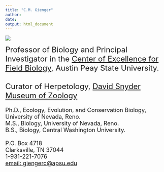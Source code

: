 ```yaml
---
title: "C.M. Gienger" 
author: 
date:
output: html_document
---
```

![](images/1-sized.jpg)
<font size="5">

Professor of Biology and Principal Investigator in the [Center of Excellence for Field Biology](www.apsu.edu/field-biology), Austin Peay State University. 
<br>
<br>
Curator of Herpetology, [David Snyder Museum of Zoology](https://www.apsu.edu/biology/naturalhistorycollections/snydermuseumzoology/index.php)
</font>
<font size="4">
<br>
<br>Ph.D., Ecology, Evolution, and Conservation Biology, University of Nevada, Reno. 
<br>M.S., Biology, University of Nevada, Reno.
<br>B.S., Biology, Central Washington University.
<br>
<br>
P.O. Box 4718<br>
Clarksville, TN 37044<br>
1-931-221-7076<br>
[email: giengerc@apsu.edu](mailto:giengerc@apsu.edu)

</font>

